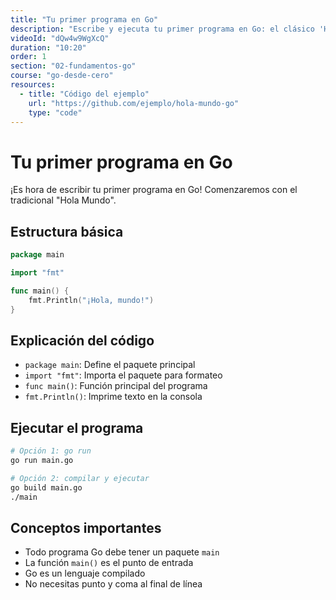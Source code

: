 ```yaml
---
title: "Tu primer programa en Go"
description: "Escribe y ejecuta tu primer programa en Go: el clásico 'Hola Mundo'."
videoId: "dQw4w9WgXcQ"
duration: "10:20"
order: 1
section: "02-fundamentos-go"
course: "go-desde-cero"
resources:
  - title: "Código del ejemplo"
    url: "https://github.com/ejemplo/hola-mundo-go"
    type: "code"
---
```


# Tu primer programa en Go

¡Es hora de escribir tu primer programa en Go! Comenzaremos con el tradicional "Hola Mundo".

## Estructura básica

```go
package main

import "fmt"

func main() {
    fmt.Println("¡Hola, mundo!")
}
```

## Explicación del código

- `package main`: Define el paquete principal
- `import "fmt"`: Importa el paquete para formateo
- `func main()`: Función principal del programa
- `fmt.Println()`: Imprime texto en la consola

## Ejecutar el programa

```bash
# Opción 1: go run
go run main.go

# Opción 2: compilar y ejecutar
go build main.go
./main
```

## Conceptos importantes

- Todo programa Go debe tener un paquete `main`
- La función `main()` es el punto de entrada
- Go es un lenguaje compilado
- No necesitas punto y coma al final de línea
